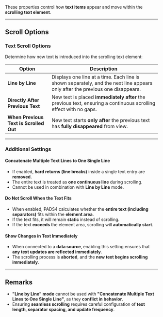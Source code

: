 
These properties control how **text items** appear and move within the **scrolling text element**.

---

## **Scroll Options**  

### **Text Scroll Options**  
Determine how new text is introduced into the scrolling text element:  

| **Option** | **Description** |
|------------|----------------|
| **Line by Line** | Displays one line at a time. Each line is shown separately, and the next line appears only after the previous one disappears. |
| **Directly After Previous Text** | New text is placed **immediately after** the previous text, ensuring a continuous scrolling effect with no gaps. |
| **When Previous Text is Scrolled Out** | New text starts **only after** the previous text has **fully disappeared** from view. |

---

### **Additional Settings**  

#### **Concatenate Multiple Text Lines to One Single Line**  
- If enabled, **hard returns (line breaks)** inside a single text entry are **removed**.  
- The entire text is treated as **one continuous line** during scrolling.  
- Cannot be used in combination with **Line by Line** mode.  

#### **Do Not Scroll When the Text Fits**  
- When enabled, PADS4 calculates whether the **entire text (including separators)** fits within the **element area**.  
- If the text fits, it will remain **static** instead of scrolling.  
- If the text **exceeds** the element area, scrolling will **automatically start**.  

#### **Show Changes in Text Immediately**  
- When connected to a **data source**, enabling this setting ensures that **any text updates are reflected immediately**.  
- The scrolling process is **aborted**, and the **new text begins scrolling immediately**.  

---

## **Remarks**  
- **"Line by Line" mode** cannot be used with **"Concatenate Multiple Text Lines to One Single Line"**, as they **conflict in behavior**.  
- Ensuring **seamless scrolling** requires careful configuration of **text length, separator spacing, and update frequency**.  
